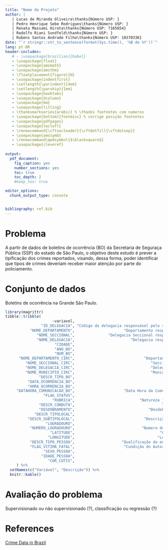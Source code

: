 ```yaml
---
title: "Nome do Projeto"
author: |
   | Lucas de Miranda Oliveira\thanks{Número USP: }
   | Pedro Henrique Sebe Rodrigues\thanks{Número USP: }
   | Renata Massami Hirota\thanks{Número USP: 7165654}
   | Rodolfo Riani Sundfeld\thanks{Número USP: }
   | Rubens Santos Andrade Filho\thanks{Número USP: 10370336}
date: "`r stringr::str_to_sentence(format(Sys.time(), '%B de %Y'))`"
lang: pt-BR
header-includes:
   # - \usepackage[brazilian]{babel}
   - \usepackage{float}
   - \usepackage{amsmath}
   - \usepackage{amsthm}
   - \floatplacement{figure}{H}
   - \usepackage{indentfirst}
   - \setlength{\parindent}{4em}
   - \setlength{\parskip}{1em}
   - \usepackage{booktabs}
   - \usepackage{dcolumn}
   - \usepackage{bm}
   - \usepackage{titling}
   - \thanksmarkseries{arabic} % \thanks footnotes com numeros
   - \usepackage[bottom]{footmisc} % corrige posição footnotes
   - \usepackage{pdfpages}
   - \usepackage{tocloft}
   - \renewcommand{\cftsecleader}{\cftdotfill{\cftdotsep}}
   - \usepackage{amssymb}
   - \renewcommand\qedsymbol{$\blacksquare$}
   - \usepackage{cleveref}
   
output: 
  pdf_document: 
    fig_caption: yes
    number_sections: yes
    toc: true
    toc_depth: 2
    #keep_tex: true

editor_options: 
  chunk_output_type: console


bibliography: ref.bib
---
```


\pagebreak

# Problema 

A partir de dados de boletins de ocorrência (BO) da Secretaria de Seguraça Pública (SSP) do estado de São Paulo, o objetivo deste estudo é prever a tipificação dos crimes reportados, visando, dessa forma, poder identificar que tipos de crimes deveriam receber maior atenção por parte do policiamento.

# Conjunto de dados

Boletins de ocorrência na Grande São Paulo.

```r
library(magrittr)
tibble::tribble(
                     ~variavel,                                                    ~descricao,
                "ID_DELEGACIA", "Código da delegacia responsável pelo registro da ocorrencia",
           "NOME_DEPARTAMENTO",                      "Departamento responsável pelo registro",
              "NOME_SECCIONAL",               "Delegacia Seccional responsável pelo registro",
              "NOME_DELEGACIA",                         "Delegacia responsável pelo registro",
                      "CIDADE",                                          "Cidade de Registro",
                      "ANO_BO",                                           "Ano da ocorrencia",
                      "NUM_BO",                                                "Número do BO",
      "NOME_DEPARTAMENTO_CIRC",                               "Departamento de Circunscrição",
         "NOME_SECCIONAL_CIRC",                                  "Seccional de Circunscrição",
         "NOME_DELEGACIA_CIRC",                                  "Delegacia de Circunscrição",
         "NOME_MUNICIPIO_CIRC",                                  "Município de Circunscrição",
               "DESCR_TIPO_BO",                                           "Tipo de Documento",
          "DATA_OCORRENCIA_BO",                                          "Data da Ocorrência",
          "HORA_OCORRENCIA_BO",                                          "Hora da Ocorrência",
     "DATAHORA_COMUNICACAO_BO",                      "Data Hora da Comunicação da Ocorrência",
                 "FLAG_STATUS",                                        "Status da Ocorrência",
                     "RUBRICA",                             "Natureza jurídica da ocorrência",
               "DESCR_CONDUTA",                                       "Conduta na Ocorrência",
               "DESDOBRAMENTO",                                 "Desdobramento na Ocorrência",
             "DESCR_TIPOLOCAL",                                               "Tipo de Local",
          "DESCR_SUBTIPOLOCAL",                               "Descrição do subTipo de local",
                  "LOGRADOURO",                                        "Logradouro dos fatos",
           "NUMERO_LOGRADOURO",                              "Numero do Logradouro dos fatos",
                    "LATITUDE",                                      "Latitude da Ocorrência",
                   "LONGITUDE",                                     "Longitude da Ocorrência",
           "DESCR_TIPO_PESSOA",                     "Qualificação do envolvido na ocorrência",
           "FLAG_VITIMA_FATAL",                      "Condição do Autor / Vítma na corrência",
                 "SEXO_PESSOA",                                                        "Sexo",
                "IDADE_PESSOA",                                                       "Idade",
                   "COR_CUTIS",                                                 "Cor da Pele"
     ) %>% 
  setNames(c("Variável", "Descrição")) %>% 
  knitr::kable()
```

# Avaliação do problema

Supervisionado ou não supervisionado (?),
classificação ou regressão (?)

# References

<!-- Endereço da competição ou da página onde o problema está descrito --> 

[Crime Data in Brazil](https://www.kaggle.com/inquisitivecrow/crime-data-in-brazil)
